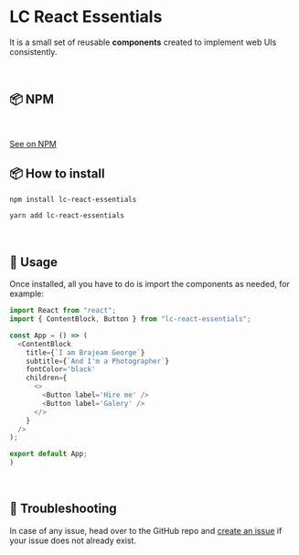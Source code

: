 <Meta title="Welcome/Getting Started" />


# LC React Essentials

It is a small set of reusable **components** created  to implement web UIs consistently.

<br/>

## 📦 NPM
 <br/>


[See on NPM](https://www.npmjs.com/package/lc-react-essentials)



## 📦 How to install

  <div id="npm" title="NPM"><div>

```sh
npm install lc-react-essentials
```

  </div></div>
  <div id="yarn" title="Yarn"><div>

```sh
yarn add lc-react-essentials
```

  </div></div>
<br/>




## 🚀 Usage

Once installed, all you have to do is import the components as needed, for example:

```js
import React from "react";
import { ContentBlock, Button } from "lc-react-essentials";

const App = () => (
  <ContentBlock
    title={`I am Brajeam George`}
    subtitle={`And I'm a Photographer`}
    fontColor='black'
    children={
      <>
        <Button label='Hire me' />
        <Button label='Galery' />
      </>
    }
  />
);

export default App;
)
```
<br/>


## 🔨 Troubleshooting
In case of any issue, head over to the GitHub repo and [create an issue](https://github.com/luciocabrera/lc-react-essentials/issues) if your issue does not already exist.
<br/>


